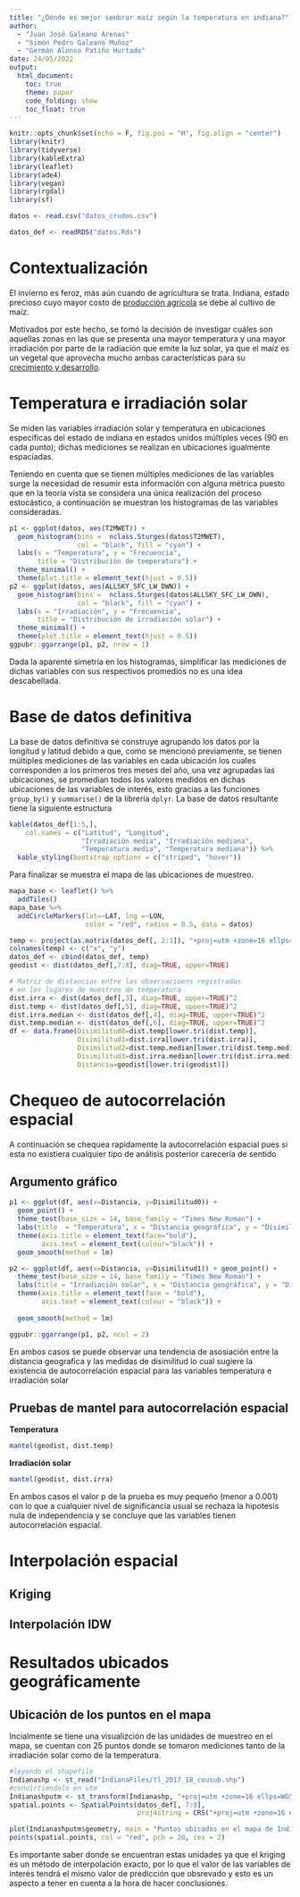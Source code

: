 ```yaml
---
title: "¿Dónde es mejor sembrar maíz según la temperatura en indiana?"
author: 
  - "Juan José Galeano Arenas"
  - "Simón Pedro Galeano Muñoz"
  - "Germán Alonso Patiño Hurtado"
date: 24/05/2022
output: 
  html_document:
    toc: true
    theme: paper
    code_folding: show
    toc_float: true
---
```


<style>
.html-widget {
    margin: auto;
}
</style>

```r
knitr::opts_chunk$set(echo = F, fig.pos = "H", fig.align = "center")
library(knitr)
library(tidyverse)
library(kableExtra)
library(leaflet)
library(ade4)
library(vegan)
library(rgdal)
library(sf)
```

```r
datos <- read.csv("datos_crudos.csv")

datos_def <- readRDS("datos.Rds")
```

# Contextualización

El invierno es feroz, más aún cuando de agricultura se trata. Indiana, estado 
precioso cuyo mayor costo de <a href="https://www.nass.usda.gov/Quick_Stats/Ag_Overview/stateOverview.php?state=INDIANA">producción agrícola</a> se debe al cultivo de maíz.

Motivados por este hecho, se tomó la decisión de investigar cuáles son
aquellas zonas en las que se presenta una mayor temperatura y una mayor
irradiación por parte de la radiación que emite la luz solar, ya que
el maíz es un vegetal que aprovecha mucho ambas características para
su <a href="https://www.pioneer.com/us/agronomy/soil_temp_corn_emergence.html#:~:text=Key%20Points,corn%20emergence%20and%20seedling%20health.">crecimiento y desarrollo</a>.

# Temperatura e irradiación solar 

Se miden las variables irradiación solar y temperatura en ubicaciones especificas del estado de indiana en estados unidos múltiples veces (90 en cada punto); dichas mediciones se realizan en ubicaciones igualmente espaciadas. 

Teniendo en cuenta que se tienen múltiples mediciones de las variables surge la necesidad de resumir esta información con alguna métrica puesto que en la teoría vista se considera una única realización del proceso estocástico, a continuación se muestran los histogramas de las variables consideradas.

```r
p1 <- ggplot(datos, aes(T2MWET)) +
  geom_histogram(bins =  nclass.Sturges(datos$T2MWET),
                 col = "black", fill = "cyan") +
  labs(x = "Temperatura", y = "Frecuencia",
       title = "Distribución de temperatura") +
  theme_minimal() +
  theme(plot.title = element_text(hjust = 0.5))
p2 <- ggplot(datos, aes(ALLSKY_SFC_LW_DWN)) +
  geom_histogram(bins =  nclass.Sturges(datos$ALLSKY_SFC_LW_DWN),
                 col = "black", fill = "cyan") +
  labs(x = "Irradiación", y = "Frecuencia",
       title = "Distribución de irradiación solar") +
  theme_minimal() +
  theme(plot.title = element_text(hjust = 0.5))
ggpubr::ggarrange(p1, p2, nrow = 1)
```   
Dada la aparente simetría en los histogramas, simplificar las mediciones de dichas variables con sus respectivos promedios no es una idea descabellada.

# Base de datos definitiva

La base de datos definitiva se construye agrupando los datos por la longitud y latitud debido a que, como se mencionó previamente, se tienen múltiples mediciones de las variables en cada ubicación los cuales corresponden a los primeros tres meses del año, una vez agrupadas las ubicaciones, se promedian todos los valores medidos en dichas ubicaciones de las variables de interés, esto gracias a las funciones `group_by()` y `summarise()` de la librería `dplyr`. La base de datos resultante tiene la siguiente estructura

```r
kable(datos_def[1:5,], 
    col.names = c("Latitud", "Longitud",
                  "Irradiación media", "Irradiación mediana",
                  "Temperatura media", "Temperatura mediana")) %>%
  kable_styling(bootstrap_options = c("striped", "hover"))
```

Para finalizar se muestra el mapa de las ubicaciones de muestreo.

```r
mapa_base <- leaflet() %>%
  addTiles()
mapa_base %>% 
  addCircleMarkers(lat=~LAT, lng =~LON, 
                   color = "red", radius = 0.5, data = datos)
```


```r
temp <- project(as.matrix(datos_def[, 2:1]), "+proj=utm +zone=16 ellps=WGS84")
colnames(temp) <- c("x", "y")
datos_def <- cbind(datos_def, temp)
geodist <- dist(datos_def[,7:8], diag=TRUE, upper=TRUE)

# Matriz de distancias entre las observacioens registradas 
# en los lugares de muestreo de temperatura
dist.irra <- dist(datos_def[,3], diag=TRUE, upper=TRUE)^2
dist.temp <- dist(datos_def[,5], diag=TRUE, upper=TRUE)^2
dist.irra.median <- dist(datos_def[,4], diag=TRUE, upper=TRUE)^2
dist.temp.median <- dist(datos_def[,6], diag=TRUE, upper=TRUE)^2
df <- data.frame(Disimilitud0=dist.temp[lower.tri(dist.temp)],
                 Disimilitud1=dist.irra[lower.tri(dist.irra)],
                 Disimilitud2=dist.temp.median[lower.tri(dist.temp.median)],
                 Disimilitud3=dist.irra.median[lower.tri(dist.irra.median)],
                 Distancia=geodist[lower.tri(geodist)])

```

# Chequeo de autocorrelación espacial

A continuación se chequea rapidamente la autocorrelación espacial pues si esta no existiera cualquier tipo de análisis posterior carecería de sentido

## Argumento gráfico

```r
p1 <- ggplot(df, aes(x=Distancia, y=Disimilitud0)) +
  geom_point() + 
  theme_test(base_size = 14, base_family = "Times New Roman") + 
  labs(title  = "Temperatura", x = "Distancia geográfica", y = "Disimilitud") + 
  theme(axis.title = element_text(face="bold"), 
        axis.text = element_text(colour="black")) +
  geom_smooth(method = lm)

p2 <- ggplot(df, aes(x=Distancia, y=Disimilitud1)) + geom_point() + 
  theme_test(base_size = 14, base_family = "Times New Roman") + 
  labs(title = "Irradiación solar", x = "Distancia geográfica", y = "Disimilitud") +
  theme(axis.title = element_text(face = "bold"), 
        axis.text = element_text(colour = "black")) + 
  
  geom_smooth(method = lm)

ggpubr::ggarrange(p1, p2, ncol = 2)

```

En ambos casos se puede observar una tendencia de asosiación entre la distancia geografica y las medidas de disimilitud lo cual sugiere la existencia de autocorrelación espacial para las variables temperatura e irradiación solar 

## Pruebas de mantel para autocorrelación espacial 

**Temperatura**

```r
mantel(geodist, dist.temp)
```

**Irradiación solar**

```r
mantel(geodist, dist.irra)
```
En ambos casos el valor p de la prueba es muy pequeño (menor a 0.001) con lo que a cualquier nivel de significancia usual se rechaza la hipotesis nula de independencia y se concluye que las variables tienen autocorrelación espacial.

<!-- juanjo -->
# Interpolación espacial

## Kriging 

## Interpolación IDW

<!-- Simon -->
# Resultados ubicados geográficamente

## Ubicación de los puntos en el mapa

Incialmente se tiene una visualizción de las unidades de muestreo en el mapa,
se cuentan con 25 puntos donde se tomaron mediciones tanto de la irradiación solar
como de la temperatura.


```r
#leyendo el shapefile
Indianashp <- st_read("IndianaFiles/tl_2017_18_cousub.shp")
#convirtiendolo en utm
Indianashputm <- st_transform(Indianashp, "+proj=utm +zone=16 ellps=WGS84")
spatial.points <- SpatialPoints(datos_def[, 7:8], 
                                proj4string = CRS("+proj=utm +zone=16 ellps=WGS84"))

plot(Indianashputm$geometry, main = "Puntos ubicados en el mapa de Indiana")
points(spatial.points, col = "red", pch = 20, cex = 2)
```


Es importante saber donde se encuentran estas unidades ya que el kriging es un
método de interpolación exacto, por lo que el valor de las variables de 
interés tendrá el mismo valor de predicción que obsrevado y esto es un
aspecto a tener en cuenta a la hora de hacer conclusiones.


